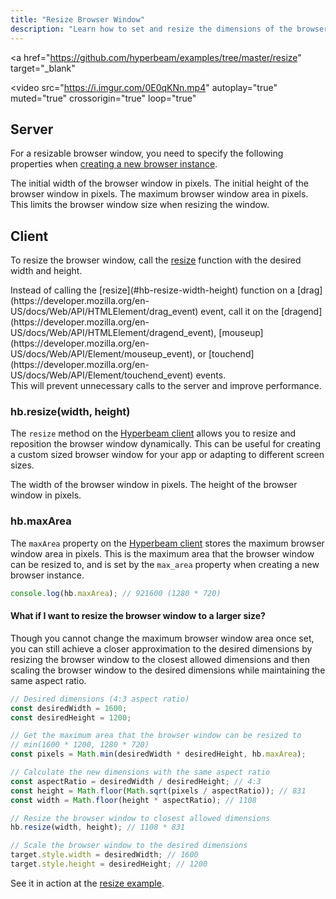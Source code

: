 ```yaml
---
title: "Resize Browser Window"
description: "Learn how to set and resize the dimensions of the browser window dynamically."
---
```


<a
  href="https://github.com/hyperbeam/examples/tree/master/resize"
  target="_blank"
>
  <video
    src="https://i.imgur.com/0E0qKNn.mp4"
    autoplay="true"
    muted="true"
    crossorigin="true"
    loop="true"
  ></video>
</a>

## Server

For a resizable browser window, you need to specify the following properties when [creating a new browser instance](/rest-api/dispatch/start-chromium-session).

<Param body="width" type="number" default="1280">
  The initial width of the browser window in pixels.
</Param>

<Param body="height" type="number" default="720">
  The initial height of the browser window in pixels.
</Param>

<Param body="max_area" type="number" default="1280*720">
  The maximum browser window area in pixels. <br /> This limits the browser
  window size when resizing the window.
</Param>

## Client

To resize the browser window, call the [resize](#hb-resize-width-height) function with the desired width and height.

<Warning>
  Instead of calling the [resize](#hb-resize-width-height) function on a
  [drag](https://developer.mozilla.org/en-US/docs/Web/API/HTMLElement/drag_event)
  event, call it on the
  [dragend](https://developer.mozilla.org/en-US/docs/Web/API/HTMLElement/dragend_event),
  [mouseup](https://developer.mozilla.org/en-US/docs/Web/API/Element/mouseup_event),
  or
  [touchend](https://developer.mozilla.org/en-US/docs/Web/API/Element/touchend_event)
  events. <br />
  This will prevent unnecessary calls to the server and improve performance.
</Warning>

### hb.resize(width, height)

The `resize` method on the [Hyperbeam client](/client-sdk/javascript/reference#the-hyperbeamclient-object) allows you to resize and reposition the browser window dynamically. This can be useful for creating a custom sized browser window for your app or adapting to different screen sizes.

<Param body="width" type="number" required>
  The width of the browser window in pixels.
</Param>

<Param body="height" type="number" required>
  The height of the browser window in pixels.
</Param>

### hb.maxArea

The `maxArea` property on the [Hyperbeam client](/client-sdk/javascript/reference#the-hyperbeamclient-object) stores the maximum browser window area in pixels. This is the maximum area that the browser window can be resized to, and is set by the `max_area` property when creating a new browser instance.

```js
console.log(hb.maxArea); // 921600 (1280 * 720)
```

#### What if I want to resize the browser window to a larger size?

Though you cannot change the maximum browser window area once set, you can still achieve a closer approximation to the desired dimensions by resizing the browser window to the closest allowed dimensions and then scaling the browser window to the desired dimensions while maintaining the same aspect ratio.

```js
// Desired dimensions (4:3 aspect ratio)
const desiredWidth = 1600;
const desiredHeight = 1200;

// Get the maximum area that the browser window can be resized to
// min(1600 * 1200, 1280 * 720)
const pixels = Math.min(desiredWidth * desiredHeight, hb.maxArea);

// Calculate the new dimensions with the same aspect ratio
const aspectRatio = desiredWidth / desiredHeight; // 4:3
const height = Math.floor(Math.sqrt(pixels / aspectRatio)); // 831
const width = Math.floor(height * aspectRatio); // 1108

// Resize the browser window to closest allowed dimensions
hb.resize(width, height); // 1108 * 831

// Scale the browser window to the desired dimensions
target.style.width = desiredWidth; // 1600
target.style.height = desiredHeight; // 1200
```

See it in action at the [resize example](https://github.com/hyperbeam/examples/tree/master/resize).
